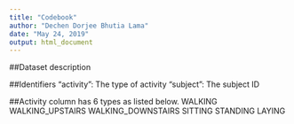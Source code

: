 ```yaml
---
title: "Codebook"
author: "Dechen Dorjee Bhutia Lama"
date: "May 24, 2019"
output: html_document
---
```

##Dataset description

##Identifiers
"activity": The type of activity
"subject": The subject ID

##Activity column has 6 types as listed below.
WALKING
WALKING_UPSTAIRS
WALKING_DOWNSTAIRS
SITTING
STANDING
LAYING



